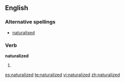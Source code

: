 ==English==

===Alternative spellings===
*[[naturalised]]

===Verb===
'''naturalized'''

# {{past of|naturalize}}

[[es:naturalized]]
[[te:naturalized]]
[[vi:naturalized]]
[[zh:naturalized]]